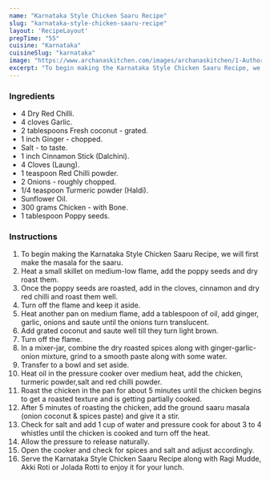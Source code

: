 ---
name: "Karnataka Style Chicken Saaru Recipe"
slug: "karnataka-style-chicken-saaru-recipe"
layout: 'RecipeLayout'
prepTime: "55"
cuisine: "Karnataka"
cuisineSlug: "karnataka"
image: "https://www.archanaskitchen.com/images/archanaskitchen/1-Author/sibyl_sunitha/Karnataka_Style_Chicken_Saaru_Recipe_.jpg"
excerpt: "To begin making the Karnataka Style Chicken Saaru Recipe, we will first make the masala for the saaru"
---

### Ingredients

- 4 Dry Red Chilli.
- 4 cloves Garlic.
- 2 tablespoons Fresh coconut - grated.
- 1 inch Ginger - chopped.
- Salt - to taste.
- 1 inch Cinnamon Stick (Dalchini).
- 4 Cloves (Laung).
- 1 teaspoon Red Chilli powder.
- 2 Onions - roughly chopped.
- 1/4 teaspoon Turmeric powder (Haldi).
- Sunflower Oil.
- 300 grams Chicken - with Bone.
- 1 tablespoon Poppy seeds.

### Instructions

1. To begin making the Karnataka Style Chicken Saaru Recipe, we will first make the masala for the saaru.
1. Heat a small skillet on medium-low flame, add the poppy seeds and dry roast them.
1. Once the poppy seeds are roasted, add in the cloves, cinnamon and dry red chilli and roast them well.
1. Turn off the flame and keep it aside.
1. Heat another pan on medium flame, add a tablespoon of oil, add ginger, garlic, onions and saute until the onions turn translucent.
1. Add grated coconut and saute well till they turn light brown.
1. Turn off the flame.
1. In a mixer-jar, combine the dry roasted spices along with ginger-garlic-onion mixture, grind to a smooth paste along with some water.
1. Transfer to a bowl and set aside.
1. Heat oil in the pressure cooker over medium heat, add the chicken, turmeric powder,salt and red chilli powder.
1. Roast the chicken in the pan for about 5 minutes until the chicken begins to get a roasted texture and is getting partially cooked.
1. After 5 minutes of roasting the chicken, add the ground saaru masala (onion coconut & spices paste) and give it a stir.
1. Check for salt and add 1 cup of water and pressure cook for about 3 to 4 whistles until the chicken is cooked and turn off the heat.
1. Allow the pressure to release naturally.
1. Open the cooker and check for spices and salt and adjust accordingly.
1. Serve the Karnataka Style Chicken Saaru Recipe along with Ragi Mudde, Akki Roti or Jolada Rotti to enjoy it for your lunch.
